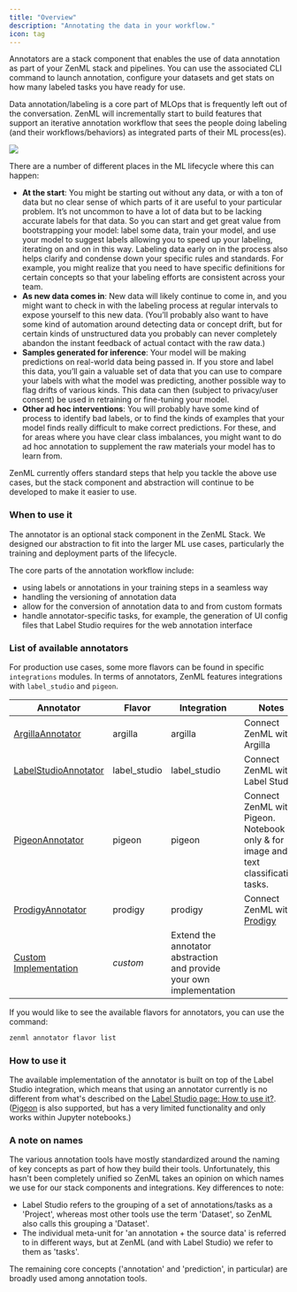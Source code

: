 ```yaml
---
title: "Overview"
description: "Annotating the data in your workflow."
icon: tag
---
```


Annotators are a stack component that enables the use of data annotation as part of your ZenML stack and pipelines. You can use the associated CLI command to launch annotation, configure your datasets and get stats on how many labeled tasks you have ready for use.

Data annotation/labeling is a core part of MLOps that is frequently left out of the conversation. ZenML will incrementally start to build features that support an iterative annotation workflow that sees the people doing labeling (and their workflows/behaviors) as integrated parts of their ML process(es).

<Frame caption="When and where to annotate.">
  <img src="/images/stack-components/stack-components-34.png"/>
</Frame>



There are a number of different places in the ML lifecycle where this can happen:

* **At the start**: You might be starting out without any data, or with a ton of data but no clear sense of which parts of it are useful to your particular problem. It’s not uncommon to have a lot of data but to be lacking accurate labels for that data. So you can start and get great value from bootstrapping your model: label some data, train your model, and use your model to suggest labels allowing you to speed up your labeling, iterating on and on in this way. Labeling data early on in the process also helps clarify and condense down your specific rules and standards. For example, you might realize that you need to have specific definitions for certain concepts so that your labeling efforts are consistent across your team.
* **As new data comes in**: New data will likely continue to come in, and you might want to check in with the labeling process at regular intervals to expose yourself to this new data. (You’ll probably also want to have some kind of automation around detecting data or concept drift, but for certain kinds of unstructured data you probably can never completely abandon the instant feedback of actual contact with the raw data.)
* **Samples generated for inference**: Your model will be making predictions on real-world data being passed in. If you store and label this data, you’ll gain a valuable set of data that you can use to compare your labels with what the model was predicting, another possible way to flag drifts of various kinds. This data can then (subject to privacy/user consent) be used in retraining or fine-tuning your model.
* **Other ad hoc interventions**: You will probably have some kind of process to identify bad labels, or to find the kinds of examples that your model finds really difficult to make correct predictions. For these, and for areas where you have clear class imbalances, you might want to do ad hoc annotation to supplement the raw materials your model has to learn from.

ZenML currently offers standard steps that help you tackle the above use cases, but the stack component and abstraction will continue to be developed to make it easier to use.

### When to use it

The annotator is an optional stack component in the ZenML Stack. We designed our abstraction to fit into the larger ML use cases, particularly the training and deployment parts of the lifecycle.

The core parts of the annotation workflow include:

* using labels or annotations in your training steps in a seamless way
* handling the versioning of annotation data
* allow for the conversion of annotation data to and from custom formats
* handle annotator-specific tasks, for example, the generation of UI config files that Label Studio requires for the web annotation interface

### List of available annotators

For production use cases, some more flavors can be found in specific `integrations` modules. In terms of annotators, ZenML features integrations with `label_studio` and `pigeon`.

| Annotator                                                         | Flavor        | Integration                                                          | Notes                                                                               |
| ----------------------------------------------------------------- | ------------- | -------------------------------------------------------------------- | ----------------------------------------------------------------------------------- |
| [ArgillaAnnotator](/v/0.70.0/versions/0.66.0/stack-components/annotators/argilla)          | argilla       | argilla                                                              | Connect ZenML with Argilla                                                          |
| [LabelStudioAnnotator](/v/0.70.0/versions/0.66.0/stack-components/annotators/label-studio) | label\_studio | label\_studio                                                        | Connect ZenML with Label Studio                                                     |
| [PigeonAnnotator](/v/0.70.0/versions/0.66.0/stack-components/annotators/pigeon)            | pigeon        | pigeon                                                               | Connect ZenML with Pigeon. Notebook only & for image and text classification tasks. |
| [ProdigyAnnotator](/v/0.70.0/versions/0.66.0/stack-components/annotators/prodigy)          | prodigy       | prodigy                                                              | Connect ZenML with [Prodigy](https://prodi.gy/)                                     |
| [Custom Implementation](/v/0.70.0/versions/0.66.0/stack-components/annotators/custom)      | _custom_      | Extend the annotator abstraction and provide your own implementation |                                                                                     |

If you would like to see the available flavors for annotators, you can use the command:

```bash
zenml annotator flavor list
```

### How to use it

The available implementation of the annotator is built on top of the Label Studio integration, which means that using an annotator currently is no different from what's described on the [Label Studio page: How to use it?](/v/0.70.0/versions/0.66.0/stack-components/annotators/label-studio#how-do-you-use-it). ([Pigeon](/v/0.70.0/versions/0.66.0/stack-components/annotators/pigeon) is also supported, but has a very limited functionality and only works within Jupyter notebooks.)

### A note on names

The various annotation tools have mostly standardized around the naming of key concepts as part of how they build their tools. Unfortunately, this hasn't been completely unified so ZenML takes an opinion on which names we use for our stack components and integrations. Key differences to note:

* Label Studio refers to the grouping of a set of annotations/tasks as a 'Project', whereas most other tools use the term 'Dataset', so ZenML also calls this grouping a 'Dataset'.
* The individual meta-unit for 'an annotation + the source data' is referred to in different ways, but at ZenML (and with Label Studio) we refer to them as 'tasks'.

The remaining core concepts ('annotation' and 'prediction', in particular) are broadly used among annotation tools.

